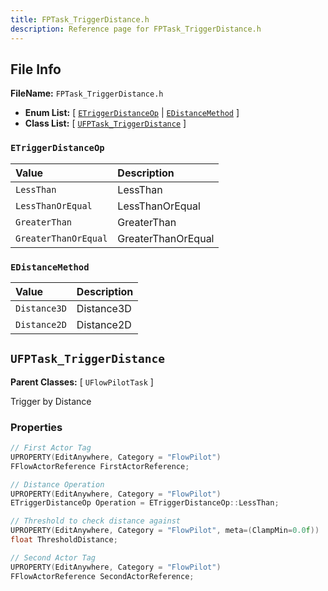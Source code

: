 ```yaml
---
title: FPTask_TriggerDistance.h
description: Reference page for FPTask_TriggerDistance.h
---
```


## File Info

__FileName:__ `FPTask_TriggerDistance.h`
- __Enum List:__ 
[ [`ETriggerDistanceOp`](#etriggerdistanceop) | [`EDistanceMethod`](#edistancemethod) ]
- __Class List:__ 
[ [`UFPTask_TriggerDistance`](#ufptask_triggerdistance) ]


### `ETriggerDistanceOp` 


| Value | Description | 
| :-- | :-- | 
| `LessThan` | LessThan | 
| `LessThanOrEqual` | LessThanOrEqual | 
| `GreaterThan` | GreaterThan | 
| `GreaterThanOrEqual` | GreaterThanOrEqual | 



### `EDistanceMethod` 


| Value | Description | 
| :-- | :-- | 
| `Distance3D` | Distance3D | 
| `Distance2D` | Distance2D | 



## `UFPTask_TriggerDistance` 


__Parent Classes:__
[ `UFlowPilotTask` ]

 
Trigger by Distance 

### Properties

```cpp
// First Actor Tag 
UPROPERTY(EditAnywhere, Category = "FlowPilot")
FFlowActorReference FirstActorReference;

// Distance Operation 
UPROPERTY(EditAnywhere, Category = "FlowPilot")
ETriggerDistanceOp Operation = ETriggerDistanceOp::LessThan;

// Threshold to check distance against 
UPROPERTY(EditAnywhere, Category = "FlowPilot", meta=(ClampMin=0.0f))
float ThresholdDistance;

// Second Actor Tag 
UPROPERTY(EditAnywhere, Category = "FlowPilot")
FFlowActorReference SecondActorReference;

```
